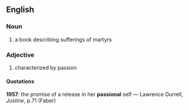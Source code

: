 ==English==
===Noun===
#a book describing sufferings of martyrs
===Adjective===
#characterized by passion
====Quotations====
'''1957''': the promise of a release in her '''passional''' self &mdash; Lawrence Durrell, ''Justine'', p.71 (Faber)